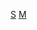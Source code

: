 <noinclude>{{NoteTA
|G1 = 美国漫画
|1 = zh-cn:弗瑞; zh-tw:福瑞; zh-hk:福爾;
}}</noinclude>{{NavboxV2
| name       = 神盾局
| title      = [[神盾局]]
| state      = {{{state<includeonly>|autocollapse</includeonly>}}}
| bodyclass  = hlist

| above      =
* [[史丹·李]]
* [[杰克·科比]]

| group1     = 主要角色
| list1-border = child
| list1-type = vertical
| list1-evenodd = swap
  | list1-group1     = 历任局长
  | list1-list1      = 
* {{Link-en|乔治·华盛顿·布里奇|G. W. Bridge}}
* [[莎伦·卡特]]
* {{Link-en|唐·唐·杜根|Dum Dum Dugan}}
* [[尼克·弗瑞]]
* [[瑪莉亞·希爾]]
* [[黛西·约翰森]]
* [[诺曼·奥斯朋]]
* [[美國隊長|史蒂夫·罗杰斯]]
* [[鋼鐵人|托尼·斯塔克]]
* {{Link-en|瑞克·斯通纳|Rick Stoner}}
* [[莫妮卡·张]]
  | list1-group2     = {{Link-en|神盾局成员列表|List of S.H.I.E.L.D. members|主要成员}}
  | list1-list2      = 
* {{Link-en|克雷·奎特曼|Clay Quartermain}}
* {{Link-en|维多利亚·汉德|Victoria Hand}}
* {{Link-en|贾斯帕·希特维尔|Jasper Sitwell}}
* {{Link-en|艾尔·麦克麦肯齐|Al MacKenzie}}
* {{Link-en|米切尔·卡森|Mitchell Carson}}
* [[瓦倫提娜·艾蕾格拉·德芳亭]]
* [[女蜘蛛人 (潔西卡·德魯)|洁西卡·德鲁]]
* [[鷹眼 (漫畫)|克林特·巴顿]]
* [[黑寡妇 (娜塔莎·罗曼诺娃)|娜塔莎·罗曼诺娃]]
* [[仿聲鳥|芭芭拉·摩斯]]
* [[猎鹰 (漫画)|山姆·威尔森]]
* {{Link-en|吉米·吴|Jimmy Woo}}
* [[亞歷山大·古德溫·皮爾斯|亚历山大·皮尔斯]]
* {{Link-en|约翰·盖瑞特|John Garrett (comics)}}
* {{Link-en|小尼克·弗瑞|Nick Fury Jr.}}
  | list1-group3     = 主要对手
  | list1-list3      = 
* [[超智机构]]
* [[史特拉克男爵]]
* [[泽莫男爵]]
* [[交叉骨]]
* [[杜姆博士]]
* {{Link-en|神锤局|H.A.M.M.E.R.}}
* [[九头蛇 (漫威漫画)|九头蛇]]
* {{Link-en|利维坦 (漫威漫画)|Leviathan (Marvel Comics)|利维坦}}
* [[洛基 (漫威漫畫)|洛基]]
* {{Link-en|马贾|Maggia (comics)}}
* [[万磁王]]
* {{Link-en|邪恶大师|Masters of Evil}}
* {{Link-en|秘技 (漫威漫画)|Mys-Tech|秘技}}
* [[诺曼·奥斯朋]]
* [[红骷髅]]
* {{Link-en|秘密帝国 (漫威漫画)|Secret Empire (organization)|秘密帝国}}
* [[史克鲁尔人]]
* [[奥创]]
* {{Link-en|十二宫 (漫威漫画)|Zodiac (comics)|十二宫}}
  | list1-group4     = 附属团队
  | list1-list4      = 
* [[復仇者 (漫畫)|复仇者联盟]]
** [[新复仇者]]
** [[黑暗复仇者]]
** {{Link-en|神威复仇者|The Mighty Avengers}}
** {{Link-en|秘密复仇者|Secret Avengers}}
* {{Link-en|咆哮突击队|Howling Commandos}}
* {{Link-en|火线小组|Livewires (comics)}}
* {{Link-en|秘密勇士 (白组)|Secret Warriors (Team White)|白组秘密勇士}}
* {{Link-en|特战组 (漫威漫画)|S.T.R.I.K.E.|特战组}}
* {{Link-en|威胁评估组|S.T.A.K.E.}}
* [[天剑局]]

| group2     = 基地设施
| list2      = 
* {{Link-en|复仇者联盟：50州计划|Avengers: The Initiative|哈蒙德营地}}
* [[空天母舰]]
* {{Link-en|斯塔克大厦|Stark Tower}}
* {{Link-en|拱顶监狱|Vault (comics)}}
* {{Link-en|三曲翼大楼|Triskelion (comics)}}

| group3     = 装备技术
| list3      = 
* {{Link-en|生物机械替身|Life Model Decoy}}
* {{Link-en|钢铁侠敌人列表|List of Iron Man enemies|人形机器装甲}}
* {{Link-en|赤红浪人|Red Ronin}}
* {{Link-en|超人类压制单位|Superhuman Restraint Unit}}
* [[钢铁爱国者]]
* {{Link-en|漫威宇宙特色|Features of the Marvel Universe|神盾局飞车}}

| group4     = 出版刊物
| list4      = 
* {{Link-en|尼克·弗瑞：神盾局特工 (漫画书)|Nick Fury, Agent of S.H.I.E.L.D. (comic book)|尼克·弗瑞：神盾局特工}}
** {{Link-en|尼克·弗瑞：神盾局特工 (专题)|Nick Fury, Agent of S.H.I.E.L.D. (feature)|1965年特辑}}
* {{Link-en|尼克·弗瑞对决神盾局额|Nick Fury vs. S.H.I.E.L.D.}}
* {{Link-en|神盾局：弗瑞|Fury of S.H.I.E.L.D.}}
* {{Link-en|幻影猫：神盾局特工|Kitty Pryde, Agent of S.H.I.E.L.D.}}
* {{Link-en|神盾局 (漫画书)|S.H.I.E.L.D. (comic book)|神盾局}}
** {{Link-en|神盾局 (2010年系列)|S.H.I.E.L.D. (2010 series)|2010年系列}}
** {{Link-en|神盾局 (2014年系列)|S.H.I.E.L.D. (2014 series)|2014年系列}}
* {{Link-en|神盾局：咆哮突击队|Howling Commandos of S.H.I.E.L.D.}}
* {{Link-en|特工卡特：神盾局50周年|Agent Carter: S.H.I.E.L.D. 50th Anniversary}}
* {{Link-en|弗瑞：神盾局50周年|Fury: S.H.I.E.L.D. 50th Anniversary}}
* {{Link-en|神盾局特工 (漫画书)|Agents of S.H.I.E.L.D. (comic book)|神盾局特工}}

| group5     = 其他媒体
| list5-border = child
| list5-type = vertical
  | list5-group1  = [[漫威电影宇宙]]
  | list5-list1   = 
* [[47号物品]]
* [[神盾局特工]]
** [[神盾局特工角色列表|角色]]
*** {{Link-en|格兰特·沃德 (漫威电影宇宙)|Grant Ward (Marvel Cinematic Universe)|格兰特·沃德}}
*** {{Link-en|里奥·菲兹|Leo Fitz}}
*** {{Link-en|梅琳达·梅|Melinda May}}
*** {{Link-en|珍玛·西蒙斯|Jemma Simmons}}
*** {{Link-en|丹尼尔·苏萨|Daniel Sousa}}
*** [[菲尔·考森]]
** [[神盾局特工集数列表|剧集]]
*** [[神盾局特工 (第一季)|第1季]]
*** [[神盾局特工 (第二季)|第2季]]
*** [[神盾局特工 (第三季)|第3季]]
*** [[神盾局特工 (第四季)|第4季]]
*** [[神盾局特工 (第五季)|第5季]]
*** [[神盾局特工 (第六季)|第6季]]
*** [[神盾局特工 (第七季)|第7季]]
** {{Link-en|神盾局特工：弹弓|Agents of S.H.I.E.L.D.: Slingshot|弹弓}}
  | list5-list2    = 
* [[尼克·弗瑞：神盾局特工]]
* {{Link-en|尼克·弗瑞：神盾局特工之异帝国|Nick Fury, Agent of S.H.I.E.L.D.: Empyre}}

| group6     = 相关条目
| list6style = background:transparent;
| list6      = 
* {{Link-en|尼克·弗瑞 (终极漫威角色)|Nick Fury (Ultimate Marvel character)|尼克·弗瑞}}
* [[佩姬·卡特]]

| below      = {{Icon|CAT}} '''[[:Category:神盾局|分类]]'''
}}<noinclude>{{Collapsible option}}
[[Category:神盾局| ]]
[[Category:漫威漫畫模板|S]]
[[Category:漫画书导航模板|M]]</noinclude>
